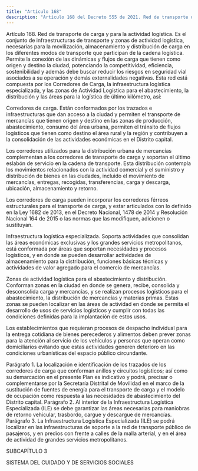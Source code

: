 ```yaml
---
title: "Artículo 168"
description: "Artículo 168 del Decreto 555 de 2021. Red de transporte de carga y para la actividad logística."
---
```


Artículo 168. Red de transporte de carga y para la actividad logística. Es el conjunto de infraestructuras de transporte y zonas de actividad logística, necesarias para la movilización, almacenamiento y distribución de carga en los diferentes modos de transporte que participan de la cadena logística. Permite la conexión de las dinámicas y flujos de carga que tienen como origen y destino la ciudad, potenciando la competitividad, eficiencia, sostenibilidad y además debe buscar reducir los riesgos en seguridad vial asociados a su operación y demás externalidades negativas. Esta red está compuesta por los Corredores de Carga, la infraestructura logística especializada, y las zonas de Actividad Logística para el abastecimiento, la distribución y las áreas para la logística de último kilómetro, así:
 
Corredores de carga. Están conformados por los trazados e infraestructuras que dan acceso a la ciudad y permiten el transporte de mercancías que tienen origen y destino en las zonas de producción, abastecimiento, consumo del área urbana, permiten el tránsito de flujos logísticos que tienen como destino el área rural y la región y contribuyen a la consolidación de las actividades económicas en el Distrito capital.
 
Los corredores utilizados para la distribución urbana de mercancías complementan a los corredores de transporte de carga y soportan el último eslabón de servicio en la cadena de transporte. Esta distribución contempla los movimientos relacionados con la actividad comercial y el suministro y distribución de bienes en las ciudades, incluido el movimiento de mercancías, entregas, recogidas, transferencias, carga y descarga, ubicación, almacenamiento y retorno.
 
Los corredores de carga pueden incorporar los corredores férreos estructurales para el transporte de carga, y estar articulados con lo definido en la Ley 1682 de 2013, en el Decreto Nacional, 1478 de 2014 y Resolución Nacional 164 de 2015 o las normas que las modifiquen, adicionen o sustituyan.
 
Infraestructura logística especializada. Soporta actividades que consolidan las áreas económicas exclusivas y los grandes servicios metropolitanos, está conformada por áreas que soportan necesidades y procesos logísticos, y en donde se pueden desarrollar actividades de almacenamiento para la distribución, funciones básicas técnicas y actividades de valor agregado para el comercio de mercancías.
 
Zonas de actividad logística para el abastecimiento y distribución. Conforman zonas en la ciudad en donde se genera, recibe, consolida y desconsolida carga y mercancías, y se realizan procesos logísticos para el abastecimiento, la distribución de mercancías y materias primas. Estas zonas se pueden localizar en las áreas de actividad en donde se permita el desarrollo de usos de servicios logísticos y cumplir con todas las condiciones definidas para la implantación de estos usos.
 
Los establecimientos que requieran procesos de despacho individual para la entrega cotidiana de bienes perecederos y alimentos deben prever zonas para la atención al servicio de los vehículos y personas que operan como domiciliarios evitando que estas actividades generen deterioro en las condiciones urbanísticas del espacio público circundante.
 
Parágrafo 1. La localización e identificación de los trazados de los corredores de carga que conforman anillos y circuitos logísticos; así como su demarcación en el presente Plan es indicativo y podrá, precisar o complementarse por la Secretaría Distrital de Movilidad en el marco de la sustitución de fuentes de energía para el transporte de carga y el modelo de ocupación como respuesta a las necesidades de abastecimiento del
Distrito capital.
Parágrafo 2. Al interior de la Infraestructura Logística Especializada (ILE) se debe garantizar las áreas necesarias para maniobras de retorno vehicular, trasbordo, cargue y descargue de mercancías.
Parágrafo 3. La Infraestructura Logística Especializada (ILE) se podrá localizar en las infraestructuras de soporte a la red de transporte público de pasajeros, y en predios con frente a calles de la malla arterial, y en el área de actividad de grandes servicios metropolitanos.
 
SUBCAPÍTULO 3
 
SISTEMA DEL CUIDADO Y DE SERVICIOS SOCIALES